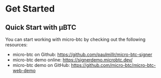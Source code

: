 # Get Started

## Quick Start with μBTC

You can start working with micro-btc by checking out the following resources:

- micro-btc on Github: https://github.com/paulmillr/micro-btc-signer
- micro-btc demo online: https://signerdemo.microbtc.dev/
- micro-btc demo on GitHub: https://github.com/micro-btc/micro-btc-web-demo
